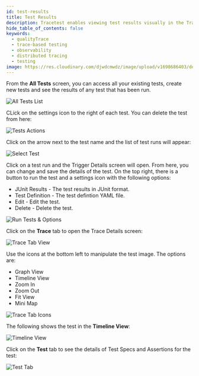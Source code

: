 ```yaml
---
id: test-results
title: Test Results
description: Tracetest enables viewing test results visually in the Tracetest Web UI.
hide_table_of_contents: false
keywords:
  - qualityTrace
  - trace-based testing
  - observability
  - distributed tracing
  - testing
image: https://res.cloudinary.com/djwdcmwdz/image/upload/v1698686403/docs/Blog_Thumbnail_14_rsvkmo.jpg
---
```


From the **All Tests** screen, you can access all your existing tests, create new tests and see the results of any test that has been run.  

![All Tests List](../img/all-tests-list-0.11.png)

CLick on the settings icon to the right of each test. You can delete the test from here:

![Tests Actions](https://res.cloudinary.com/djwdcmwdz/image/upload/v1710422230/docs/tests-actions-0.11_ego0bo-min_kne8wo.png)

Click on the arrow next to the test name and the list of test runs will appear:

![Select Test](../img/select-test-0.11.png)

Click on a test run and the Trigger Details screen will open. From here, you can change and save the details of the test. On the top right, there is a button to run the test and a settings icon with the following options:

- JUnit Results - The test results in JUnit format.
- Test Definition - The test defintion YAML file.
- Edit - Edit the test.
- Delete - Delete the test.

![Run Tests & Options](../img/run-test-and-option-0.11.png)

Click on the **Trace** tab to open the Trace Details screen:

![Trace Tab View](../img/trace-tab-0.11.png)

 Use the icons at the bottom left to manipulate the test image. The options are:

- Graph View
- Timeline View
- Zoom In
- Zoom Out
- Fit View
- Mini Map

![Trace Tab Icons](../img/trace-tab-icons-0.11.png)

The following shows the test in the **Timeline View**:

![Timeline View](../img/timeline-view-0.11.png)

Click on the **Test** tab to see the details of Test Specs and Assertions for the test:

![Test Tab](../img/test-tab-0.11.png)
